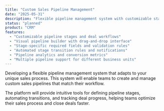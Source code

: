 ```yaml
---
title: "Custom Sales Pipeline Management"
date: "2025-05-31"
description: "Flexible pipeline management system with customizable stages and workflows."
status: "planned"
product: "CRM"
features:
  - "Customizable pipeline stages and deal workflows"
  - "Visual pipeline builder with drag-and-drop interface"
  - "Stage-specific required fields and validation rules"
  - "Automated stage transition rules and notifications"
  - "Pipeline analytics and conversion metrics"
  - "Multiple pipeline support for different business units"
---
```


Developing a flexible pipeline management system that adapts to your unique sales process. This system will enable teams to create and manage custom sales pipelines that match their workflow.

The platform will provide intuitive tools for defining pipeline stages, automating transitions, and tracking deal progress, helping teams optimize their sales process and close deals faster.
